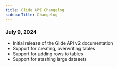 ```yaml
---
title: Glide API Changelog
sidebarTitle: Changelog
---
```


### July 9, 2024

- Initial release of the Glide API v2 documentation
- Support for creating, overwriting tables
- Support for adding rows to tables
- Support for stashing large datasets